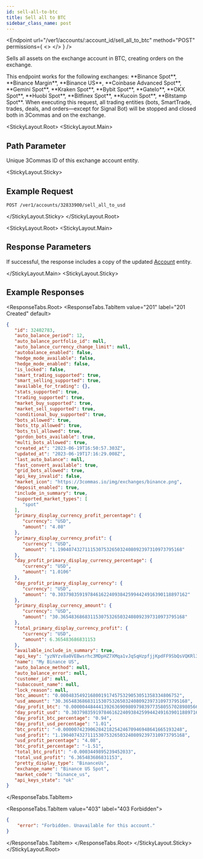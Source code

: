 ```yaml
---
id: sell-all-to-btc
title: Sell all to BTC
sidebar_class_name: post
---
```



<Endpoint
  url="/ver1/accounts/:account_id/sell_all_to_btc"
  method="POST"
  permissions={
    <>
      <Permission title="Permission" description="ACCOUNTS_WRITE" />
      <Permission title="Security" description="SIGNED" />
    </>
  }
/>

Sells all assets on the exchange account in BTC, creating orders on the exchange.

<Informer variant="info">
 This endpoint works for the following exchanges:
  **Binance Spot**, **Binance Margin**, **Binance US**, **Coinbase Advanced Spot**, **Gemini Spot**, **Kraken Spot**, **Bybit Spot**, **GateIo**, **OKX Spot**, **Huobi Spot**, **Bitfinex Spot**, **Kucoin Spot**, **Bitstamp Spot**.
</Informer>

<Informer variant="danger">
When executing this request, all trading entities (bots, SmartTrade, trades, deals, and orders—except for Signal Bot) will be stopped and closed both in 3Commas and on the exchange.
</Informer>

<StickyLayout.Root>
<StickyLayout.Main>

## Path Parameter

<ApiParam name='account_id' type='integer' id="account_id" required>
    Unique 3Commas ID of this exchange account entity.
</ApiParam>
</StickyLayout.Main>

<StickyLayout.Sticky>

## Example Request

```
POST /ver1/accounts/32833900/sell_all_to_usd
```
</StickyLayout.Sticky>
</StickyLayout.Root>

<StickyLayout.Root>
<StickyLayout.Main>

## Response Parameters

If successful, the response includes a copy of the updated [Account](0.%20Account%20entity.mdx) entity.

</StickyLayout.Main>
<StickyLayout.Sticky>

## Example Responses

<ResponseTabs.Root>
<ResponseTabs.TabItem value="201" label="201 Created" default>
```json
{
   "id": 32402783,
   "auto_balance_period": 12,
   "auto_balance_portfolio_id": null,
   "auto_balance_currency_change_limit": null,
   "autobalance_enabled": false,
   "hedge_mode_available": false,
   "hedge_mode_enabled": false,
   "is_locked": false,
   "smart_trading_supported": true,
   "smart_selling_supported": true,
   "available_for_trading": {},
   "stats_supported": true,
   "trading_supported": true,
   "market_buy_supported": true,
   "market_sell_supported": true,
   "conditional_buy_supported": true,
   "bots_allowed": true,
   "bots_ttp_allowed": true,
   "bots_tsl_allowed": true,
   "gordon_bots_available": true,
   "multi_bots_allowed": true,
   "created_at": "2023-06-19T16:50:57.303Z",
   "updated_at": "2023-06-19T17:16:29.008Z",
   "last_auto_balance": null,
   "fast_convert_available": true,
   "grid_bots_allowed": true,
   "api_key_invalid": false,
   "market_icon": "https://3commas.io/img/exchanges/binance.png",
   "deposit_enabled": true,
   "include_in_summary": true,
   "supported_market_types": [
      "spot"
   ],
   "primary_display_currency_profit_percentage": {
      "currency": "USD",
      "amount": "4.08"
   },
   "primary_display_currency_profit": {
      "currency": "USD",
      "amount": "1.1904074327111530753265032408092397310973795168"
   },
   "day_profit_primary_display_currency_percentage": {
      "currency": "USD",
      "amount": "1.0106"
   },
   "day_profit_primary_display_currency": {
      "currency": "USD",
      "amount": "0.303798359197846162240938425994424916390118897162"
   },
   "primary_display_currency_amount": {
      "currency": "USD",
      "amount": "30.3654836868311530753265032408092397310973795168"
   },
   "total_primary_display_currency_profit": {
      "currency": "USD",
      "amount": 6.365483686831153
   },
   "available_include_in_summary": true,
   "api_key": "yzNYzv8a0VEBwsrhc3MDpHZ7XMqa1vJqSqHzpfjjKpdFF9SbQsVQKRl3hKNyZU45",
   "name": "My Binance US",
   "auto_balance_method": null,
   "auto_balance_error": null,
   "customer_id": null,
   "subaccount_name": null,
   "lock_reason": null,
   "btc_amount": "0.00048354921680019174575329053051358334806752",
   "usd_amount": "30.3654836868311530753265032408092397310973795168",
   "day_profit_btc": "0.000004484441392636909809798397735805570289805668147599",
   "day_profit_usd": "0.303798359197846162240938425994424916390118897162",
   "day_profit_btc_percentage": "0.94",
   "day_profit_usd_percentage": "1.01",
   "btc_profit": "-0.00000742390628421825424670946948641665193248",
   "usd_profit": "1.1904074327111530753265032408092397310973795168",
   "usd_profit_percentage": "4.08",
   "btc_profit_percentage": "-1.51",
   "total_btc_profit": "-0.0003449895239452033",
   "total_usd_profit": "6.365483686831153",
   "pretty_display_type": "BinanceUs",
   "exchange_name": "Binance US Spot",
   "market_code": "binance_us",
   "api_keys_state": "ok"
}
```
</ResponseTabs.TabItem>

<ResponseTabs.TabItem value="403" label="403 Forbidden">

```json
{
    "error": "Forbidden. Unavailable for this account."
}
```
</ResponseTabs.TabItem>
</ResponseTabs.Root>
</StickyLayout.Sticky>
</StickyLayout.Root>